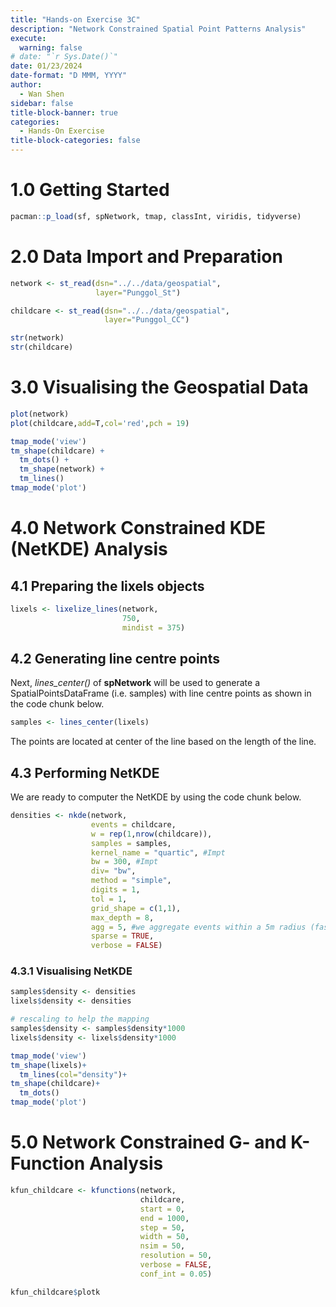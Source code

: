 ```yaml
---
title: "Hands-on Exercise 3C"
description: "Network Constrained Spatial Point Patterns Analysis"
execute: 
  warning: false
# date: "`r Sys.Date()`"
date: 01/23/2024
date-format: "D MMM, YYYY" 
author: 
  - Wan Shen
sidebar: false
title-block-banner: true
categories:
  - Hands-On Exercise
title-block-categories: false
---
```


# 1.0 Getting Started

```r
pacman::p_load(sf, spNetwork, tmap, classInt, viridis, tidyverse)
```

# 2.0 Data Import and Preparation

```r
network <- st_read(dsn="../../data/geospatial", 
                   layer="Punggol_St")
```

```r
childcare <- st_read(dsn="../../data/geospatial",
                     layer="Punggol_CC")
```

```r
str(network)
str(childcare)
```

# 3.0 Visualising the Geospatial Data

```r
plot(network)
plot(childcare,add=T,col='red',pch = 19)
```

```r
tmap_mode('view')
tm_shape(childcare) + 
  tm_dots() + 
  tm_shape(network) +
  tm_lines()
tmap_mode('plot')
```

# 4.0 Network Constrained KDE (NetKDE) Analysis

## 4.1 Preparing the lixels objects

```r
lixels <- lixelize_lines(network, 
                         750, 
                         mindist = 375)
```

## 4.2 Generating line centre points

Next, *lines_center()* of **spNetwork** will be used to generate a SpatialPointsDataFrame (i.e. samples) with line centre points as shown in the code chunk below.

```r
samples <- lines_center(lixels)
```

The points are located at center of the line based on the length of the line.

## 4.3 Performing NetKDE

We are ready to computer the NetKDE by using the code chunk below.

```r
densities <- nkde(network, 
                  events = childcare,
                  w = rep(1,nrow(childcare)),
                  samples = samples,
                  kernel_name = "quartic", #Impt
                  bw = 300, #Impt
                  div= "bw", 
                  method = "simple", 
                  digits = 1, 
                  tol = 1,
                  grid_shape = c(1,1), 
                  max_depth = 8,
                  agg = 5, #we aggregate events within a 5m radius (faster calculation)
                  sparse = TRUE,
                  verbose = FALSE)
```

### 4.3.1 Visualising NetKDE

```r
samples$density <- densities
lixels$density <- densities
```

```r
# rescaling to help the mapping
samples$density <- samples$density*1000
lixels$density <- lixels$density*1000
```

```r
tmap_mode('view')
tm_shape(lixels)+
  tm_lines(col="density")+
tm_shape(childcare)+
  tm_dots()
tmap_mode('plot')
```

# 5.0 Network Constrained G- and K-Function Analysis

```r
kfun_childcare <- kfunctions(network, 
                             childcare,
                             start = 0, 
                             end = 1000, 
                             step = 50, 
                             width = 50, 
                             nsim = 50, 
                             resolution = 50,
                             verbose = FALSE, 
                             conf_int = 0.05)
```

```r
kfun_childcare$plotk
```
